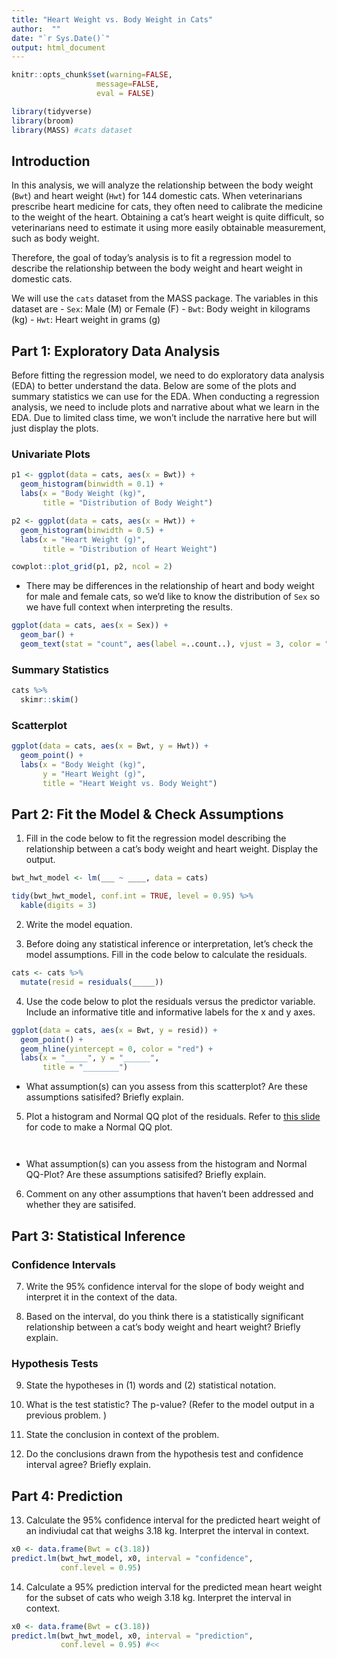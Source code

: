 ```yaml
---
title: "Heart Weight vs. Body Weight in Cats"
author:  ""
date: "`r Sys.Date()`"
output: html_document
---
```


```r
knitr::opts_chunk$set(warning=FALSE,
                   message=FALSE, 
                   eval = FALSE)
```

```r
library(tidyverse)
library(broom)
library(MASS) #cats dataset
```

## Introduction 

In this analysis, we will analyze the relationship between the body weight (`Bwt`) and heart weight (`Hwt`) for 144 domestic cats. When veterinarians prescribe heart medicine for cats, they often need to calibrate the medicine to the weight of the heart. Obtaining a cat's heart weight is quite difficult, so veterinarians need to estimate it using more easily obtainable measurement, such as body weight. 

Therefore, the goal of today's analysis is to fit a regression model to describe the relationship between the body weight and heart weight in domestic cats. 

We will use the `cats` dataset from the MASS package. The variables in this dataset are 
- `Sex`: Male (M) or Female (F)
- `Bwt`: Body weight in kilograms (kg)
- `Hwt`: Heart weight in grams (g)


## Part 1: Exploratory Data Analysis

Before fitting the regression model, we need to do exploratory data analysis (EDA) to better understand the data. Below are some of the plots and summary statistics we can use for the EDA. When conducting a regression analysis, we need to include plots and narrative about what we learn in the EDA. Due to limited class time, we won't include the narrative here but will just display the plots. 

### Univariate Plots 
```r
p1 <- ggplot(data = cats, aes(x = Bwt)) + 
  geom_histogram(binwidth = 0.1) +
  labs(x = "Body Weight (kg)", 
       title = "Distribution of Body Weight")

p2 <- ggplot(data = cats, aes(x = Hwt)) + 
  geom_histogram(binwidth = 0.5) +
  labs(x = "Heart Weight (g)", 
       title = "Distribution of Heart Weight")

cowplot::plot_grid(p1, p2, ncol = 2) 
```

- There may be differences in the relationship of heart and body weight for male and female cats, so we'd like to know the distribution of `Sex` so we have full context when interpreting the results. 

```r
ggplot(data = cats, aes(x = Sex)) +
  geom_bar() +
  geom_text(stat = "count", aes(label =..count..), vjust = 3, color = "white")
```

### Summary Statistics 

```r
cats %>%
  skimr::skim()
```

### Scatterplot

```r
ggplot(data = cats, aes(x = Bwt, y = Hwt)) +
  geom_point() + 
  labs(x = "Body Weight (kg)",
       y = "Heart Weight (g)", 
       title = "Heart Weight vs. Body Weight")
```


## Part 2: Fit the Model & Check Assumptions 

1. Fill in the code below to fit the regression model describing the relationship between a cat's body weight and heart weight. Display the output. 

```r
bwt_hwt_model <- lm(___ ~ ____, data = cats) 

tidy(bwt_hwt_model, conf.int = TRUE, level = 0.95) %>%
  kable(digits = 3)
```


2. Write the model equation. 

3. Before doing any statistical inference or interpretation, let's check the model assumptions. Fill in the code below to calculate the residuals.  

```r
cats <- cats %>%
  mutate(resid = residuals(_____))
```

4. Use the code below to plot the residuals versus the predictor variable. Include an informative title and informative labels for the x and y axes. 

```r
ggplot(data = cats, aes(x = Bwt, y = resid)) +
  geom_point() + 
  geom_hline(yintercept = 0, color = "red") +
  labs(x = "_____", y = "______", 
       title = "________")
```

- What assumption(s) can you assess from this scatterplot? Are these assumptions satisifed? Briefly explain. 


5. Plot a histogram and Normal QQ plot of the residuals. Refer to [this slide](https://www2.stat.duke.edu/courses/Fall19/sta210.001/slides/lec-slides/04-slr-inf.html#27) for code to make a Normal QQ plot. 

```r

```

```r


```

- What assumption(s) can you assess from the histogram and Normal QQ-Plot? Are these assumptions satisifed? Briefly explain. 

6. Comment on any other assumptions that haven't been addressed and whether they are satisifed. 


## Part 3: Statistical Inference

### Confidence Intervals 

7. Write the 95% confidence interval for the slope of body weight and interpret it in the context of the data. 


8. Based on the interval, do you think there is a statistically significant relationship between a cat's body weight and heart weight? Briefly explain. 

### Hypothesis Tests
 
9. State the hypotheses in (1) words and (2) statistical notation.  

10. What is the test statistic? The p-value? (Refer to the model output in a previous problem. )

11. State the conclusion in context of the problem.

12. Do the conclusions drawn from the hypothesis test and confidence interval agree? Briefly explain. 



## Part 4: Prediction 

13. Calculate the 95% confidence interval for the predicted heart weight of an indiviudal cat that weighs 3.18 kg. Interpret the interval in context.

```r
x0 <- data.frame(Bwt = c(3.18))
predict.lm(bwt_hwt_model, x0, interval = "confidence", 
           conf.level = 0.95) 
```


14. Calculate a 95% prediction interval for the predicted mean heart weight for the subset of cats who weigh 3.18 kg. Interpret the interval in context.

```r
x0 <- data.frame(Bwt = c(3.18))
predict.lm(bwt_hwt_model, x0, interval = "prediction", 
           conf.level = 0.95) #<<
```